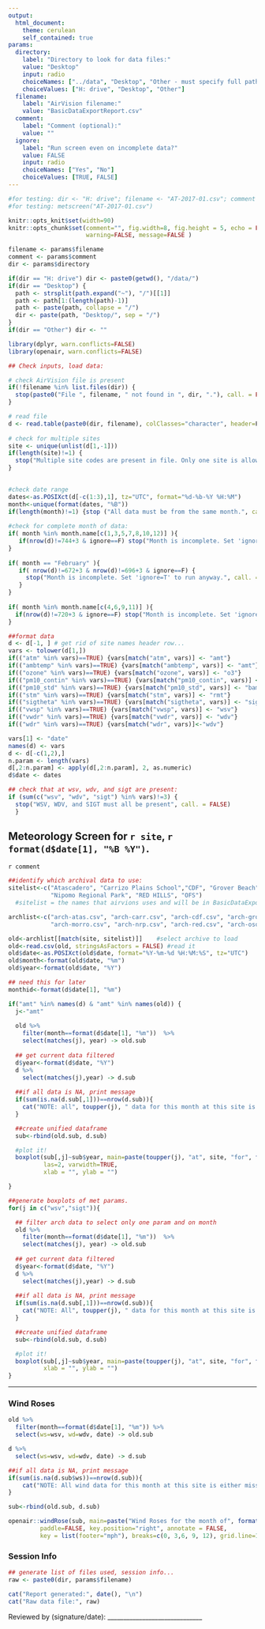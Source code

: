 ```yaml
---
output:
  html_document:
    theme: cerulean
    self_contained: true
params:
  directory:
    label: "Directory to look for data files:"
    value: "Desktop"
    input: radio
    choiceNames: ["../data", "Desktop", "Other - must specify full path in filename, below"]
    choiceValues: ["H: drive", "Desktop", "Other"]
  filename: 
    label: "AirVision filename:" 
    value: "BasicDataExportReport.csv"
  comment: 
    label: "Comment (optional):"
    value: ""
  ignore:
    label: "Run screen even on incomplete data?"
    value: FALSE
    input: radio
    choiceNames: ["Yes", "No"]
    choiceValues: [TRUE, FALSE]  
---
```


```r

#for testing: dir <- "H: drive"; filename <- "AT-2017-01.csv"; comment <- ""; ignore <- FALSE
#for testing: metscreen("AT-2017-01.csv")

knitr::opts_knit$set(width=90)
knitr::opts_chunk$set(comment="", fig.width=8, fig.height = 5, echo = FALSE, 
                      warning=FALSE, message=FALSE )

filename <- params$filename
comment <- params$comment
dir <- params$directory

if(dir == "H: drive") dir <- paste0(getwd(), "/data/")
if(dir == "Desktop") {
  path <- strsplit(path.expand("~"), "/")[[1]]
  path <- path[1:(length(path)-1)]
  path <- paste(path, collapse = "/")
  dir <- paste(path, "Desktop/", sep = "/")
} 
if(dir == "Other") dir <- ""

```

```r
library(dplyr, warn.conflicts=FALSE)
library(openair, warn.conflicts=FALSE)
```

```r
## Check inputs, load data:

# check AirVision file is present
if(!filename %in% list.files(dir)) {
  stop(paste0("File ", filename, " not found in ", dir, "."), call. = FALSE)
} 

# read file
d <- read.table(paste0(dir, filename), colClasses="character", header=F, sep=",")
  
# check for multiple sites
site <- unique(unlist(d[1,-1]))
if(length(site)!=1) {
  stop("Multiple site codes are present in file. Only one site is allowed.", call. = FALSE)
}

  
#check date range
dates<-as.POSIXct(d[-c(1:3),1], tz="UTC", format="%d-%b-%Y %H:%M")
month<-unique(format(dates, "%B"))
if(length(month)!=1) {stop ("All data must be from the same month.", call. = FALSE)}
  
#check for complete month of data:
if( month %in% month.name[c(1,3,5,7,8,10,12)] ){
   if(nrow(d)!=744+3 & ignore==F) stop("Month is incomplete. Set 'ignore=T' to run anyway.", call. = FALSE)
}
  
if( month == "February" ){
   if( nrow(d)!=672+3 & nrow(d)!=696+3 & ignore==F) {
     stop("Month is incomplete. Set 'ignore=T' to run anyway.", call. = FALSE)
   } 
}
  
if( month %in% month.name[c(4,6,9,11)] ){
  if(nrow(d)!=720+3 & ignore==F) stop("Month is incomplete. Set 'ignore=T' to run anyway.", call. = FALSE)
}

##format data
d <- d[-1, ] # get rid of site names header row...
vars <- tolower(d[1,])
if(("atm" %in% vars)==TRUE) {vars[match("atm", vars)] <- "amt"}
if(("ambtemp" %in% vars)==TRUE) {vars[match("ambtemp", vars)] <- "amt"}
if(("ozone" %in% vars)==TRUE) {vars[match("ozone", vars)] <- "o3"}
if(("pm10_contin" %in% vars)==TRUE) {vars[match("pm10_contin", vars)] <- "bam10"}
if(("pm10_std" %in% vars)==TRUE) {vars[match("pm10_std", vars)] <- "bam10std"}
if(("stm" %in% vars)==TRUE) {vars[match("stm", vars)] <- "rmt"}
if(("sigtheta" %in% vars)==TRUE) {vars[match("sigtheta", vars)] <- "sigt"}
if(("vwsp" %in% vars)==TRUE) {vars[match("vwsp", vars)] <- "wsv"}
if(("vwdr" %in% vars)==TRUE) {vars[match("vwdr", vars)] <- "wdv"}
if(("wdr" %in% vars)==TRUE) {vars[match("wdr", vars)]<-"wdv"}

vars[1] <- "date"
names(d) <- vars
d <- d[-c(1,2),]
n.param <- length(vars)
d[,2:n.param] <- apply(d[,2:n.param], 2, as.numeric)
d$date <- dates

## check that at wsv, wdv, and sigt are present:
if (sum(c("wsv", "wdv", "sigt") %in% vars)!=3) {
  stop("WSV, WDV, and SIGT must all be present", call. = FALSE)
  }

```

## Meteorology Screen for `r site`, `r format(d$date[1], "%B %Y")`.

`r comment`

```r

##identify which archival data to use:
sitelist<-c("Atascadero", "Carrizo Plains School","CDF", "Grover Beach", "Mesa 2", "MORRO BAY", 
            "Nipomo Regional Park", "RED HILLS", "OFS")
  #sitelist = the names that airvions uses and will be in BasicDataExportReport

archlist<-c("arch-atas.csv", "arch-carr.csv", "arch-cdf.csv", "arch-grov.csv", "arch-mesa.csv",
            "arch-morro.csv", "arch-nrp.csv", "arch-red.csv", "arch-oso.csv")

old<-archlist[[match(site, sitelist)]]    #select archive to load
old<-read.csv(old, stringsAsFactors = FALSE) #read it
old$date<-as.POSIXct(old$date, format="%Y-%m-%d %H:%M:%S", tz="UTC")
old$month<-format(old$date, "%m")
old$year<-format(old$date, "%Y")

## need this for later
monthid<-format(d$date[1], "%m")
```

```r
if("amt" %in% names(d) & "amt" %in% names(old)) {
  j<-"amt"
  
  old %>%                        
    filter(month==format(d$date[1], "%m"))  %>%
    select(matches(j), year) -> old.sub 
    
  ## get current data filtered
  d$year<-format(d$date, "%Y")
  d %>%
    select(matches(j),year) -> d.sub
  
  ##if all data is NA, print message
  if(sum(is.na(d.sub[,1]))==nrow(d.sub)){
    cat("NOTE: all", toupper(j), " data for this month at this site is either missing or invalid")
  }

  ##create unified dataframe
  sub<-rbind(old.sub, d.sub)

  #plot it!
  boxplot(sub[,j]~sub$year, main=paste(toupper(j), "at", site, "for", format(d$date[1], "%B")), 
          las=2, varwidth=TRUE,
          xlab = "", ylab = "")

}

```

```r

##generate boxplots of met params.
for(j in c("wsv","sigt")){

  ## filter arch data to select only one param and on month
  old %>%                        
    filter(month==format(d$date[1], "%m"))  %>%
    select(matches(j), year) -> old.sub 
    
  ## get current data filtered
  d$year<-format(d$date, "%Y")
  d %>%
    select(matches(j),year) -> d.sub
  
  ##if all data is NA, print message
  if(sum(is.na(d.sub[,1]))==nrow(d.sub)){
    cat("NOTE: All", toupper(j), " data for this month at this site is either missing or invalid.")
  }

  ##create unified dataframe
  sub<-rbind(old.sub, d.sub)

  #plot it!
  boxplot(sub[,j]~sub$year, main=paste(toupper(j), "at", site, "for", format(d$date[1], "%B")), las=2,
          xlab = "", ylab = "")
}
```

------
### Wind Roses
```r

old %>%
  filter(month==format(d$date[1], "%m")) %>%
  select(ws=wsv, wd=wdv, date) -> old.sub

d %>%
  select(ws=wsv, wd=wdv, date) -> d.sub

##if all data is NA, print message
if(sum(is.na(d.sub$ws))==nrow(d.sub)){
    cat("NOTE: All wind data for this month at this site is either missing or invalid.")
}

sub<-rbind(old.sub, d.sub)

openair::windRose(sub, main=paste("Wind Roses for the month of", format(d$date[1], "%B")), type="year", 
         paddle=FALSE, key.position="right", annotate = FALSE,
         key = list(footer="mph"), breaks=c(0, 3,6, 9, 12), grid.line=10)

```

### Session Info
```r
## generate list of files used, session info...
raw <- paste0(dir, params$filename)

cat("Report generated:", date(), "\n")
cat("Raw data file:", raw)
```

Reviewed by (signature/date): ______________________________
